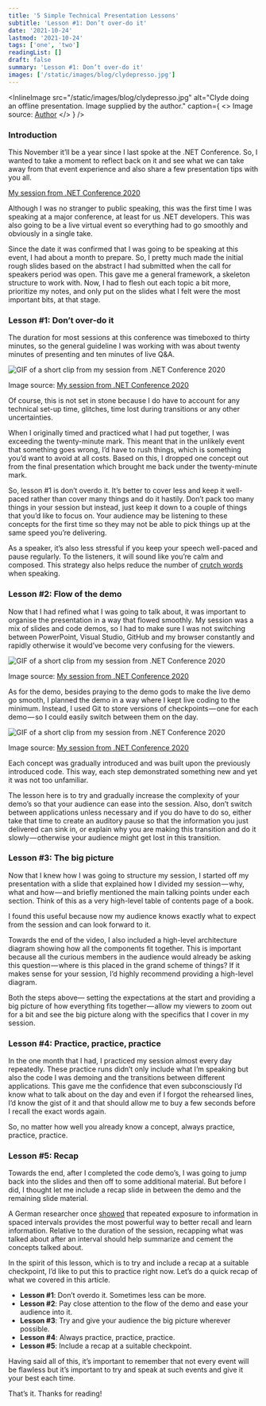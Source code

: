 ```yaml
---
title: '5 Simple Technical Presentation Lessons'
subtitle: 'Lesson #1: Don’t over-do it'
date: '2021-10-24'
lastmod: '2021-10-24'
tags: ['one', 'two']
readingList: []
draft: false
summary: 'Lesson #1: Don’t over-do it'
images: ['/static/images/blog/clydepresso.jpg']
---
```


<InlineImage
  src="/static/images/blog/clydepresso.jpg"
  alt="Clyde doing an offline presentation. Image supplied by the author."
  caption={
    <>
      Image source: <a href="https://clydedsouza.net">Author</a>
    </>
  }
/>

### Introduction

This November it’ll be a year since I last spoke at the .NET Conference. So, I wanted to take a moment to reflect back on it and see what we can take away from that event experience and also share a few presentation tips with you all.

[My session from .NET Conference 2020](https://www.youtube.com/watch?v=cFslS0b_2dg)

Although I was no stranger to public speaking, this was the first time I was speaking at a major conference, at least for us .NET developers. This was also going to be a live virtual event so everything had to go smoothly and obviously in a single take.

Since the date it was confirmed that I was going to be speaking at this event, I had about a month to prepare. So, I pretty much made the initial rough slides based on the abstract I had submitted when the call for speakers period was open. This gave me a general framework, a skeleton structure to work with. Now, I had to flesh out each topic a bit more, prioritize my notes, and only put on the slides what I felt were the most important bits, at that stage.

### **Lesson #1: Don’t over-do it**

The duration for most sessions at this conference was timeboxed to thirty minutes, so the general guideline I was working with was about twenty minutes of presenting and ten minutes of live Q\&A.

![GIF of a short clip from my session from .NET Conference 2020](https://cdn-images-1.medium.com/max/800/1*dyqtsonvFnbzZyGAYV9Whg.gif)

Image source: [My session from .NET Conference 2020](https://www.youtube.com/watch?v=cFslS0b_2dg)

Of course, this is not set in stone because I do have to account for any technical set-up time, glitches, time lost during transitions or any other uncertainties.

When I originally timed and practiced what I had put together, I was exceeding the twenty-minute mark. This meant that in the unlikely event that something goes wrong, I’d have to rush things, which is something you’d want to avoid at all costs. Based on this, I dropped one concept out from the final presentation which brought me back under the twenty-minute mark.

So, lesson #1 is don’t overdo it. It’s better to cover less and keep it well-paced rather than cover many things and do it hastily. Don’t pack too many things in your session but instead, just keep it down to a couple of things that you’d like to focus on. Your audience may be listening to these concepts for the first time so they may not be able to pick things up at the same speed you’re delivering.

As a speaker, it’s also less stressful if you keep your speech well-paced and pause regularly. To the listeners, it will sound like you’re calm and composed. This strategy also helps reduce the number of [crutch words](https://hbr.org/2018/08/how-to-stop-saying-um-ah-and-you-know) when speaking.

### **Lesson #2: Flow of the demo**

Now that I had refined what I was going to talk about, it was important to organise the presentation in a way that flowed smoothly. My session was a mix of slides and code demos, so I had to make sure I was not switching between PowerPoint, Visual Studio, GitHub and my browser constantly and rapidly otherwise it would’ve become very confusing for the viewers.

![GIF of a short clip from my session from .NET Conference 2020](https://cdn-images-1.medium.com/max/800/1*UAOzg0-vJNEhwChuzJAB2g.gif)

Image source: [My session from .NET Conference 2020](https://www.youtube.com/watch?v=cFslS0b_2dg)

As for the demo, besides praying to the demo gods to make the live demo go smooth, I planned the demo in a way where I kept live coding to the minimum. Instead, I used Git to store versions of checkpoints — one for each demo — so I could easily switch between them on the day.

![GIF of a short clip from my session from .NET Conference 2020](https://cdn-images-1.medium.com/max/800/1*WbChJKTO3eAifWC7OdScGw.gif)

Image source: [My session from .NET Conference 2020](https://www.youtube.com/watch?v=cFslS0b_2dg)

Each concept was gradually introduced and was built upon the previously introduced code. This way, each step demonstrated something new and yet it was not too unfamiliar.

The lesson here is to try and gradually increase the complexity of your demo’s so that your audience can ease into the session. Also, don’t switch between applications unless necessary and if you do have to do so, either take that time to create an auditory pause so that the information you just delivered can sink in, or explain why you are making this transition and do it slowly — otherwise your audience might get lost in this transition.

### **Lesson #3: The big picture**

Now that I knew how I was going to structure my session, I started off my presentation with a slide that explained how I divided my session — why, what and how — and briefly mentioned the main talking points under each section. Think of this as a very high-level table of contents page of a book.

I found this useful because now my audience knows exactly what to expect from the session and can look forward to it.

Towards the end of the video, I also included a high-level architecture diagram showing how all the components fit together. This is important because all the curious members in the audience would already be asking this question — where is this placed in the grand scheme of things? If it makes sense for your session, I’d highly recommend providing a high-level diagram.

Both the steps above— setting the expectations at the start and providing a big picture of how everything fits together — allow my viewers to zoom out for a bit and see the big picture along with the specifics that I cover in my session.

### **Lesson #4: Practice, practice, practice**

In the one month that I had, I practiced my session almost every day repeatedly. These practice runs didn’t only include what I’m speaking but also the code I was demoing and the transitions between different applications. This gave me the confidence that even subconsciously I’d know what to talk about on the day and even if I forgot the rehearsed lines, I’d know the gist of it and that should allow me to buy a few seconds before I recall the exact words again.

So, no matter how well you already know a concept, always practice, practice, practice.

### **Lesson #5: Recap**

Towards the end, after I completed the code demo’s, I was going to jump back into the slides and then off to some additional material. But before I did, I thought let me include a recap slide in between the demo and the remaining slide material.

A German researcher once [showed](https://fs.blog/2018/12/spacing-effect/) that repeated exposure to information in spaced intervals provides the most powerful way to better recall and learn information. Relative to the duration of the session, recapping what was talked about after an interval should help summarize and cement the concepts talked about.

In the spirit of this lesson, which is to try and include a recap at a suitable checkpoint, I’d like to put this to practice right now. Let’s do a quick recap of what we covered in this article.

- **Lesson #1**: Don’t overdo it. Sometimes less can be more.
- **Lesson #2**: Pay close attention to the flow of the demo and ease your audience into it.
- **Lesson #3**: Try and give your audience the big picture wherever possible.
- **Lesson #4**: Always practice, practice, practice.
- **Lesson #5**: Include a recap at a suitable checkpoint.

Having said all of this, it’s important to remember that not every event will be flawless but it’s important to try and speak at such events and give it your best each time.

That’s it. Thanks for reading!
